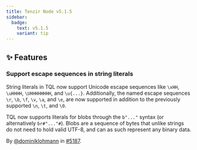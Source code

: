 ```yaml
---
title: Tenzir Node v5.1.5
sidebar:
  badge:
    text: v5.1.5
    variant: tip
---
```


## ✨ Features

### Support escape sequences in string literals

String literals in TQL now support Unicode escape sequences like `\xHH`,
`\uHHHH`, `\UHHHHHHHH`, and `\u{...}`. Additionally, the named escape sequences
`\r`, `\b`, `\f`, `\v`, `\a`, and `\e`, are now supported in addition to the
previously supported `\n`, `\t`, and `\0`.

TQL now supports literals for blobs through the `b"..."` syntax (or
alternatively `br#"..."#`). Blobs are a sequence of bytes that unlike strings
do not need to hold valid UTF-8, and can as such represent any binary data.

By [@dominiklohmann](https://github.com/dominiklohmann) in [#5187](https://github.com/tenzir/tenzir/pull/5187).
